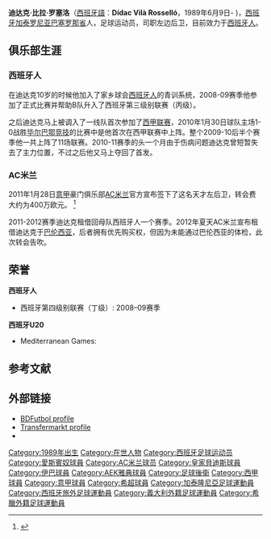 {{noteTA
|G1=Football
|G2=uefa
|G3=laliga
|1=zh-hans:迪达克;zh-hk:迪達;zh-tw:迪達克;
|2=zh-hans:比拉;zh-hk:韋拿;zh-tw:比拉;
}}
{{Spanish name 2|Vilà|Rosselló}}
{{Infobox football biography
| name = 迪达克·比拉<br />Dídac Vilà
| image = Dídac Vilà Spain Under-21 2011.jpg
| image_size = 200px
|        caption = 
| fullname = Dídac Vilà Rosselló
| birth_date = {{Birth date and age|1989|6|9|df=y}}
| birth_place = 西班牙[[马塔罗|马塔罗]]
| height = {{height|m=1.84}}
|       position = [[左后卫|左后卫]]
| currentclub = [[皇家西班牙人體育俱樂部|西班牙人]]
| clubnumber = 17
| youthyears1 = 1998–1999 | youthclubs1 = {{tsl|en|CE Mataró|马塔罗}}
| youthyears2 = 1999–2008 | youthclubs2 = [[皇家西班牙人體育俱樂部|西班牙人]]
| years1 = 2008–2010 | clubs1 = [[皇家西班牙人體育俱樂部|西班牙人B队]] | caps1 = 40 | goals1 = 3
| years2 = 2010–2011 | clubs2 = [[皇家西班牙人體育俱樂部|西班牙人]] | caps2 = 24 | goals2 = 0
| years3 = 2011–2015 | clubs3 = [[AC米兰|AC米兰]] | caps3 = 1 | goals3 = 0
| years4 = 2011–2012 | clubs4 = → [[皇家西班牙人體育俱樂部|西班牙人]] | caps4 = 37 | goals4 = 2
| years5 = 2013–2014 | clubs5 = → [[皇家贝蒂斯足球俱乐部|贝蒂斯]] | caps5 = 12 | goals5 = 0
| years6 = 2014–2015 | clubs6 = → [[埃瓦爾體育協會|埃瓦爾]] | caps6 = 15 | goals6 = 0
| years7 = 2015–2017 | clubs7 = [[AEK雅典足球會|AEK雅典]] | caps7 = 58 | goals7 = 3
| years8 = 2017– | clubs8 = [[皇家西班牙人體育俱樂部|西班牙人]] | caps8 = 2 | goals8 = 0
| nationalyears1 = 2008 | nationalteam1 = [[西班牙19歲以下國家足球隊|西班牙U19]] | nationalcaps1 = 2 | nationalgoals1 = 0
| nationalyears2 = 2009 | nationalteam2 = [[西班牙20歲以下國家足球隊|西班牙U20]] | nationalcaps2 = 6 | nationalgoals2 = 0
| nationalyears3 = 2011 | nationalteam3 = [[西班牙21歲以下國家足球隊|西班牙U21]] | nationalcaps3 = 8 | nationalgoals3 = 0
| nationalyears4 = 2012 | nationalteam4 = [[西班牙23歲以下國家足球隊|西班牙U23]] | nationalcaps4 = 1 | nationalgoals4 = 0
| nationalyears5 = 2011– | nationalteam5 = [[加泰罗尼亚联队|加泰罗尼亚]] | nationalcaps5 = 2 | nationalgoals5 = 0
| medaltemplates = 
|       pcupdate = 2011.01.28
|       ntupdate = 2009.10.29 
}}
'''迪达克·比拉·罗塞洛'''（[[西班牙語|西班牙語]]：'''Dídac Vilà Rosselló'''，1989年6月9日-  )，[[西班牙|西班牙]][[加泰罗尼亚|加泰罗尼亚]][[巴塞罗那省|巴塞罗那省]]人，足球运动员，司职左边后卫，目前效力于[[皇家西班牙人體育俱樂部|西班牙人]]。

== 俱乐部生涯 ==
=== 西班牙人 ===
在迪达克10岁的时候他加入了家乡球会[[西班牙人足球俱乐部|西班牙人]]的青训系统，2008-09赛季他参加了正式比赛并帮助B队升入了西班牙第三级别联赛（丙级）。

之后迪达克马上被调入了一线队首次参加了[[西甲联赛|西甲联赛]]，2010年1月30日球队主场1-0战胜[[毕尔巴鄂竞技|毕尔巴鄂竞技]]的比赛中是他首次在西甲联赛中上阵。整个2009-10后半个赛季他一共上阵了11场联赛。2010-11赛季的头一个月由于伤病问题迪达克曾短暂失去了主力位置，不过之后他又马上夺回了首发。

=== AC米兰 ===
2011年1月28日[[意甲|意甲]]豪门俱乐部[[AC米兰|AC米兰]]官方宣布签下了这名天才左后卫，转会费大约为400万欧元。 <ref>{{cite news|url=http://www.rcdespanyol.com/ingles/index.php?modulo=detalleNoticia&idnoticia=624&idseccion=7&Amenu=detalleNoticia|title=Dídac Vila, sold to AC Milan|publisher=RCD Espanyol|date=28 January 2011|accessdate=28 January 2011|deadurl=yes|archiveurl=https://web.archive.org/web/20110928180040/http://www.rcdespanyol.com/ingles/index.php?modulo=detalleNoticia&idnoticia=624&idseccion=7&Amenu=detalleNoticia|archivedate=2011-09-28}}</ref>

2011-2012赛季迪达克租借回母队西班牙人一个赛季。2012年夏天AC米兰宣布租借迪达克于[[巴伦西亚足球俱乐部|巴伦西亚]]，后者拥有优先购买权，但因为未能通过巴伦西亚的体检，此次转会告吹。

== 荣誉 ==
;'''西班牙人'''
*西班牙第四级别联赛（丁级）: 2008–09赛季

;'''西班牙U20'''
*Mediterranean Games: {{tsl|en|Football at the 2009 Mediterranean Games|2009}}

== 参考文献 ==
{{Reflist}}

== 外部链接 ==
* [http://www.bdfutbol.com/en/j/j12471.html BDFutbol profile] {{Wayback|url=http://www.bdfutbol.com/en/j/j12471.html |date=20110625003621 }}
* [http://www.transfermarkt.co.uk/en/spieler/67090/didac-vilà/default/2009/leistungsdaten.html Transfermarkt profile]{{dead link|date=2018年1月 |bot=InternetArchiveBot |fix-attempted=yes }}
* {{FIFA player|312642}}

{{皇家愛斯賓奴體育會球員名單}}

{{DEFAULTSORT:Vila, Didac}}
[[Category:1989年出生|Category:1989年出生]]
[[Category:在世人物|Category:在世人物]]
[[Category:西班牙足球运动员|Category:西班牙足球运动员]]
[[Category:愛斯賓奴球員|Category:愛斯賓奴球員]]
[[Category:AC米兰球员|Category:AC米兰球员]]
[[Category:皇家貝迪斯球員|Category:皇家貝迪斯球員]]
[[Category:伊巴球員|Category:伊巴球員]]
[[Category:AEK雅典球員|Category:AEK雅典球員]]
[[Category:足球後衛|Category:足球後衛]]
[[Category:西甲球員|Category:西甲球員]]
[[Category:意甲球員|Category:意甲球員]]
[[Category:希超球員|Category:希超球員]]
[[Category:加泰隆尼亞足球運動員|Category:加泰隆尼亞足球運動員]]
[[Category:西班牙旅外足球運動員|Category:西班牙旅外足球運動員]]
[[Category:義大利外籍足球運動員|Category:義大利外籍足球運動員]]
[[Category:希臘外籍足球運動員|Category:希臘外籍足球運動員]]